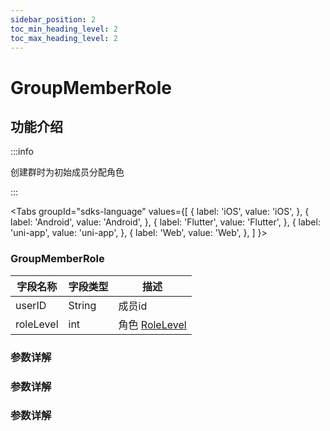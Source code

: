 ```yaml
---
sidebar_position: 2
toc_min_heading_level: 2
toc_max_heading_level: 2
---
```


# GroupMemberRole

## 功能介绍

:::info

创建群时为初始成员分配角色

:::

<Tabs
groupId="sdks-language"
values={[
{ label: 'iOS', value: 'iOS', },
{ label: 'Android', value: 'Android', },
{ label: 'Flutter', value: 'Flutter', },
{ label: 'uni-app', value: 'uni-app', },
{ label: 'Web', value: 'Web', },
]
}>

<TabItem value="Flutter">

### GroupMemberRole

| 字段名称     | 字段类型  | 描述 |
| ------------ | --------- | ---- |
| userID    | String  |  成员id    |
| roleLevel | int  |  角色 [RoleLevel](docs/sdks/Enum/RoleLevel.mdx)    |


</TabItem>

<TabItem value="iOS">


</TabItem>

<TabItem value="Android">

### 参数详解

</TabItem>

<TabItem value="Web">

### 参数详解

</TabItem>

<TabItem value="uni-app">

### 参数详解

</TabItem>

</Tabs>
